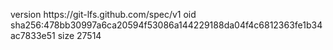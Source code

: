 version https://git-lfs.github.com/spec/v1
oid sha256:478bb30997a6ca20594f53086a144229188da04f4c6812363fe1b34ac7833e51
size 27514
